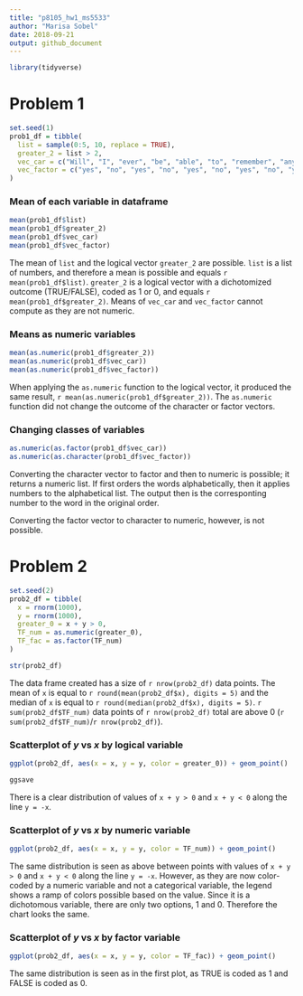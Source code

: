 ```yaml
---
title: "p8105_hw1_ms5533"
author: "Marisa Sobel"
date: 2018-09-21
output: github_document
---
```


```r
library(tidyverse)
```

# Problem 1

```r
set.seed(1)
prob1_df = tibble(
  list = sample(0:5, 10, replace = TRUE), 
  greater_2 = list > 2, 
  vec_car = c("Will", "I", "ever", "be", "able", "to", "remember", "any", "R", "commands"), 
  vec_factor = c("yes", "no", "yes", "no", "yes", "no", "yes", "no", "yes", "no")
)
```

### Mean of each variable in dataframe

```r
mean(prob1_df$list)
mean(prob1_df$greater_2)
mean(prob1_df$vec_car)
mean(prob1_df$vec_factor)
```

The mean of `list` and the logical vector `greater_2` are possible. `list` is a list of numbers, and therefore a mean is possible and equals `r mean(prob1_df$list)`. `greater_2` is a logical vector with a dichotomized outcome (TRUE/FALSE), coded as 1 or 0, and equals `r mean(prob1_df$greater_2)`. Means of `vec_car` and `vec_factor` cannot compute as they are not numeric. 

### Means as numeric variables

```r
mean(as.numeric(prob1_df$greater_2))
mean(as.numeric(prob1_df$vec_car))
mean(as.numeric(prob1_df$vec_factor))
```

When applying the `as.numeric` function to the logical vector, it produced the same result, `r mean(as.numeric(prob1_df$greater_2))`. The `as.numeric` function did not change the outcome of the character or factor vectors. 

### Changing classes of variables

```r
as.numeric(as.factor(prob1_df$vec_car))
as.numeric(as.character(prob1_df$vec_factor))
```

Converting the character vector to factor and then to numeric is possible; it returns a numeric list. If first orders the words alphabetically, then it applies numbers to the alphabetical list. The output then is the corresponting number to the word in the original order. 

Converting the factor vector to character to numeric, however, is not possible. 

# Problem 2

```r
set.seed(2)
prob2_df = tibble(
  x = rnorm(1000),
  y = rnorm(1000),
  greater_0 = x + y > 0, 
  TF_num = as.numeric(greater_0),
  TF_fac = as.factor(TF_num)
)
```
```r
str(prob2_df)
```

The data frame created has a size of `r nrow(prob2_df)` data points. The mean of `x` is equal to `r round(mean(prob2_df$x), digits = 5)` and the median of `x` is equal to `r round(median(prob2_df$x), digits = 5)`.  `r sum(prob2_df$TF_num)` data points of `r nrow(prob2_df)` total are above 0 (`r sum(prob2_df$TF_num)`/`r nrow(prob2_df)`). 

### Scatterplot of _y_ vs _x_ by logical variable

```r
ggplot(prob2_df, aes(x = x, y = y, color = greater_0)) + geom_point()
```
```r
ggsave
```

There is a clear distribution of values of `x + y > 0` and `x + y < 0` along the line `y = -x`. 

### Scatterplot of _y_ vs _x_ by numeric variable

```r
ggplot(prob2_df, aes(x = x, y = y, color = TF_num)) + geom_point()
```

The same distribution is seen as above between points with values of `x + y > 0` and `x + y < 0` along the line `y = -x`. However, as they are now color-coded by a numeric variable and not a categorical variable, the legend shows a ramp of colors possible based on the value. Since it is a dichotomous variable, there are only two options, 1 and 0. Therefore the chart looks the same. 

### Scatterplot of _y_ vs _x_ by factor variable

```r
ggplot(prob2_df, aes(x = x, y = y, color = TF_fac)) + geom_point()
```

The same distribution is seen as in the first plot, as TRUE is coded as 1 and FALSE is coded as 0. 




